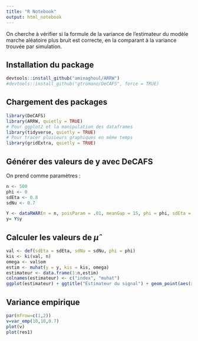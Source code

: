 ```yaml
---
title: "R Notebook"
output: html_notebook
---
```


On cherche à vérifier si la formule de la variance de l'estimateur du modèle marche aléatoire plus bruit est correcte, en la comparant à la variance trouvée par simulation.

## Installation du package 
```r
devtools::install_github("aminaghoul/ARRW")
#devtools::install_github("gtromano/DeCAFS", force = TRUE)
```

## Chargement des packages
```r
library(DeCAFS)
library(ARRW, quietly = TRUE)
# Pour ggplot2 et la manipulation des dataframes
library(tidyverse, quietly = TRUE)
# Pour tracer plusieurs graphiques en même temps
library(gridExtra, quietly = TRUE)

```

## Générer des valeurs de y avec DeCAFS

On prend comme paramètres :

```r
n <- 500
phi <- 0
sdEta <- 0.8
sdNu <- 0.7
```


```r
Y <- dataRWAR(n = n, poisParam = .01, meanGap = 15, phi = phi, sdEta = sdEta, sdNu = sdNu)
y= Y$y
```

## Calculer les valeurs de $\hat\mu$


```r
val <- def(sdEta = sdEta, sdNu = sdNu, phi = phi)
kis <- ki(val, n)
omega <- val$om
estim <- muhat(y = y, kis = kis, omega)
estimateur <- data.frame(1:n,estim)
colnames(estimateur) <- c("index", "muhat")
ggplot(estimateur) + ggtitle("Estimateur du signal") + geom_point(aes(x = index ,y = muhat))
```

## Variance empirique

```r
par(mfrow=c(1,2))
v=var_emp(10,10,0.7)
plot(v)
plot(res1)
```




